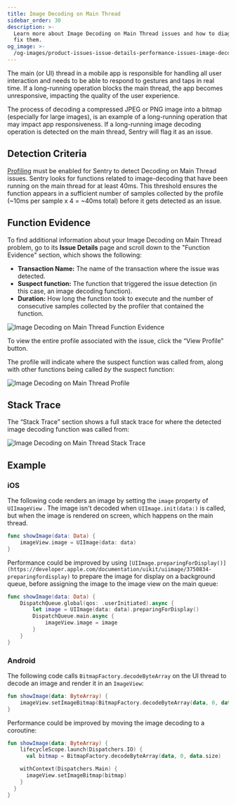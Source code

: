 ```yaml
---
title: Image Decoding on Main Thread
sidebar_order: 30
description: >-
  Learn more about Image Decoding on Main Thread issues and how to diagnose and
  fix them.
og_image: >-
  /og-images/product-issues-issue-details-performance-issues-image-decoding-main-thread.png
---
```


The main (or UI) thread in a mobile app is responsible for handling all user interaction and needs to be able to respond to gestures and taps in real time. If a long-running operation blocks the main thread, the app becomes unresponsive, impacting the quality of the user experience.

The process of decoding a compressed JPEG or PNG image into a bitmap (especially for large images), is an example of a long-running operation that may impact app responsiveness. If a long-running image decoding operation is detected on the main thread, Sentry will flag it as an issue.

## Detection Criteria

[Profiling](/product/explore/profiling/) must be enabled for Sentry to detect Decoding on Main Thread issues. Sentry looks for functions related to image-decoding that have been running on the main thread for at least 40ms. This threshold ensures the function appears in a sufficient number of samples collected by the profile (~10ms per sample x 4 = ~40ms total) before it gets detected as an issue.

## Function Evidence

To find additional information about your Image Decoding on Main Thread problem, go to its **Issue Details** page and scroll down to the "Function Evidence" section, which shows the following:

- **Transaction Name:** The name of the transaction where the issue was detected.
- **Suspect function:** The function that triggered the issue detection (in this case, an image decoding function).
- **Duration:** How long the function took to execute and the number of consecutive samples collected by the profiler that contained the function.

![Image Decoding on Main Thread Function Evidence](./img/image-decoding-function-evidence.png)

To view the entire profile associated with the issue, click the “View Profile” button.

The profile will indicate where the suspect function was called from, along with other functions being called _by_ the suspect function:

![Image Decoding on Main Thread Profile](./img/image-decoding-profile.png)

## Stack Trace

The “Stack Trace” section shows a full stack trace for where the detected image decoding function was called from:

![Image Decoding on Main Thread Stack Trace](./img/image-decoding-stack-trace.png)

## Example

### iOS

The following code renders an image by setting the `image` property of `UIImageView` . The image isn't decoded when `UIImage.init(data:)` is called, but when the image is rendered on screen, which happens on the main thread.

```swift
func showImage(data: Data) {
	imageView.image = UIImage(data: data)
}
```

Performance could be improved by using `[UIImage.preparingForDisplay()](https://developer.apple.com/documentation/uikit/uiimage/3750834-preparingfordisplay)` to prepare the image for display on a background queue, before assigning the image to the image view on the main queue:

```swift
func showImage(data: Data) {
	DispatchQueue.global(qos: .userInitiated).async {
		let image = UIImage(data: data).preparingForDisplay()
		DispatchQueue.main.async {
			imageView.image = image
		}
	}
}
```

### Android

The following code calls `BitmapFactory.decodeByteArray` on the UI thread to decode an image and render it in an `ImageView`:

```kotlin
fun showImage(data: ByteArray) {
	imageView.setImageBitmap(BitmapFactory.decodeByteArray(data, 0, data.size))
}
```

Performance could be improved by moving the image decoding to a coroutine:

```kotlin
fun showImage(data: ByteArray) {
	lifecycleScope.launch(Dispatchers.IO) {
	  val bitmap = BitmapFactory.decodeByteArray(data, 0, data.size)

    withContext(Dispatchers.Main) {
      imageView.setImageBitmap(bitmap)
    }
  }
}
```

